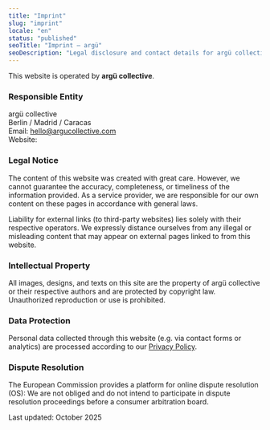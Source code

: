 ```yaml
---
title: "Imprint"
slug: "imprint"
locale: "en"
status: "published"
seoTitle: "Imprint — argü"
seoDescription: "Legal disclosure and contact details for argü collective."
---
```


<Hero title="Imprint" subtitle="Legal Disclosure" />

<section className="max-w-4xl mx-auto px-4 md:px-6 my-16 space-y-6">
  <p>
    This website is operated by <strong>argü collective</strong>.
  </p>

  <h3>Responsible Entity</h3>
  <p>
    argü collective<br />
    Berlin / Madrid / Caracas<br />
    Email: <a href="mailto:hello@argucollective.com">hello@argucollective.com</a><br />
    Website:
  </p>

  <h3>Legal Notice</h3>
  <p>
    The content of this website was created with great care. However, we cannot guarantee the
    accuracy, completeness, or timeliness of the information provided. As a service provider,
    we are responsible for our own content on these pages in accordance with general laws.
  </p>

  <p>
    Liability for external links (to third-party websites) lies solely with their respective
    operators. We expressly distance ourselves from any illegal or misleading content that may
    appear on external pages linked to from this website.
  </p>

  <h3>Intellectual Property</h3>
  <p>
    All images, designs, and texts on this site are the property of argü collective or their
    respective authors and are protected by copyright law. Unauthorized reproduction or use is
    prohibited.
  </p>

  <h3>Data Protection</h3>
  <p>
    Personal data collected through this website (e.g. via contact forms or analytics) are
    processed according to our <a href="/en/legal/privacy">Privacy Policy</a>.
  </p>

  <h3>Dispute Resolution</h3>
  <p>
    The European Commission provides a platform for online dispute resolution (OS):
    We are not obliged and do not intend to participate in dispute resolution proceedings
    before a consumer arbitration board.
  </p>

  <p className="text-sm opacity-60">
    Last updated: October 2025
  </p>
</section>
